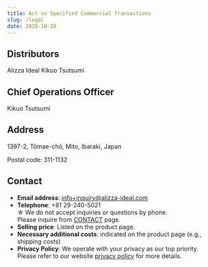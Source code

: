 ```yaml
---
title: Act on Specified Commercial Transactions
slug: /legal
date: 2020-10-28
---
```

## Distributors
Alizza Ideal Kikuo Tsutsumi

## Chief Operations Officer
Kikuo Tsutsumi

## Address
1397-2, Tômae-chô, Mito, Ibaraki, Japan

Postal code: 311-1132

## Contact
- **Email address**: info+inquiry@alizza-ideal.com
- **Telephone**: +81 29-240-5021 <br/>&star; We do not accept inquiries or questions by phone.<br/>Please inquire from [CONTACT](/contact) page.
- **Selling price**: Listed on the product page.
- **Necessary additional costs**: indicated on the product page (e.g., shipping costs)
- **Privacy Policy**: We operate with your privacy as our top priority.<br/>Please refer to our website [privacy policy](/policy) for more details.
